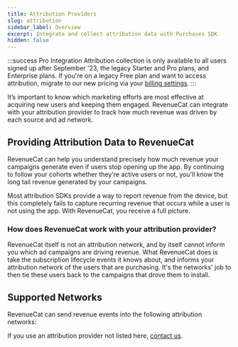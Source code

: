```yaml
---
title: Attribution Providers
slug: attribution
sidebar_label: Overview
excerpt: Integrate and collect attribution data with Purchases SDK
hidden: false
---
```


:::success Pro Integration
Attribution collection is only available to all users signed up after September '23, the legacy Starter and Pro plans, and Enterprise plans. If you're on a legacy Free plan and want to access attribution, migrate to our new pricing via your [billing settings](https://app.revenuecat.com/settings/billing).
:::

It’s important to know which marketing efforts are most effective at acquiring new users and keeping them engaged. RevenueCat can integrate with your attribution provider to track how much revenue was driven by each source and ad network.

## Providing Attribution Data to RevenueCat

RevenueCat can help you understand precisely how much revenue your campaigns generate even if users stop opening up the app. By continuing to follow your cohorts whether they're active users or not, you'll know the long tail revenue generated by your campaigns.

Most attribution SDKs provide a way to report revenue from the device, but this completely fails to capture recurring revenue that occurs while a user is not using the app. With RevenueCat, you receive a full picture.

### How does RevenueCat work with your attribution provider?

RevenueCat itself is not an attribution network, and by itself cannot inform you which ad campaigns are driving revenue. What RevenueCat does is take the subscription lifecycle events it knows about, and informs your attribution network of the users that are purchasing. It's the networks' job to then tie these users back to the campaigns that drove them to install.

## Supported Networks

RevenueCat can send revenue events into the following attribution networks:

<ContentCardItem
  title="Adjust"
  subtitle="Adjust is a mobile measurement platform that helps you track and analyze your app's performance and user acquisition."
  link="/docs/integrations/attribution/adjust"
  icon="integrations/icons/adjust.png"
/>

<ContentCardItem
  title="Apple Search Ads"
  subtitle="Apple Search Ads helps you promote your app in App Store search results to reach high-intent users."
  link="/docs/integrations/attribution/apple-search-ads"
  icon="integrations/icons/apple.png"
/>

<ContentCardItem
  title="AppsFlyer"
  subtitle="AppsFlyer is a mobile attribution and marketing analytics platform that helps you measure and optimize your marketing campaigns."
  link="/docs/integrations/attribution/appsflyer"
  icon="integrations/icons/appsflyer.png"
/>

<ContentCardItem
  title="Branch"
  subtitle="Branch is a mobile linking platform that helps you acquire, engage, and measure across all devices, channels, and platforms."
  link="/docs/integrations/attribution/branch"
  icon="integrations/icons/branch.png"
/>

<ContentCardItem
  title="Facebook Ads"
  subtitle="Facebook Ads helps you reach and engage your target audience on Facebook, Instagram, and other platforms in the Facebook network."
  link="/docs/integrations/attribution/facebook-ads"
  icon="integrations/icons/meta.png"
/>

<ContentCardItem
  title="Kochava"
  subtitle="Kochava is a mobile attribution and marketing analytics platform that helps you measure and optimize your marketing campaigns."
  link="/docs/integrations/attribution/kochava"
  icon="integrations/icons/kochava.png"
/>

<ContentCardItem
  title="SplitMetrics Acquire"
  subtitle="SplitMetrics Acquire (formerly SearchAdsHQ) is a platform for Apple Search Ads management and optimization."
  link="/docs/integrations/attribution/splitmetrics-acquire"
  icon="integrations/icons/splitmetrics.png"
/>

<ContentCardItem
  title="Tenjin"
  subtitle="Tenjin is a mobile marketing infrastructure that provides attribution, analytics, and ad network data aggregation."
  link="/docs/integrations/attribution/tenjin"
  icon="integrations/icons/tenjin.png"
/>

<ContentCardItem
  title="Singular"
  subtitle="Singular is a marketing intelligence platform that unifies marketing analytics, giving you a holistic view of your marketing performance."
  link="/docs/integrations/attribution/singular"
  icon="integrations/icons/singular.png"
/>

If you use an attribution provider not listed here, [contact us](https://www.revenuecat.com/contact).
